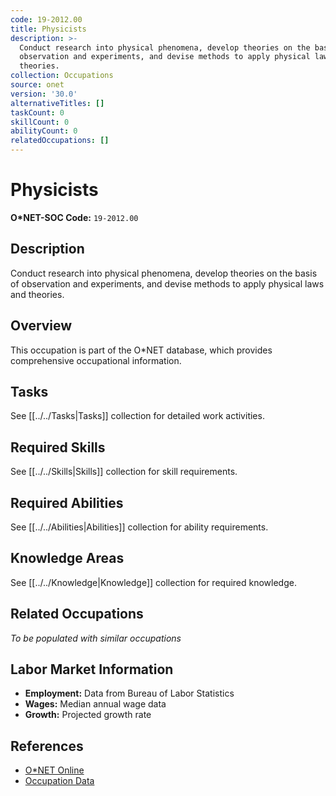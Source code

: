 ```yaml
---
code: 19-2012.00
title: Physicists
description: >-
  Conduct research into physical phenomena, develop theories on the basis of
  observation and experiments, and devise methods to apply physical laws and
  theories.
collection: Occupations
source: onet
version: '30.0'
alternativeTitles: []
taskCount: 0
skillCount: 0
abilityCount: 0
relatedOccupations: []
---
```

# Physicists

**O*NET-SOC Code:** `19-2012.00`

## Description

Conduct research into physical phenomena, develop theories on the basis of observation and experiments, and devise methods to apply physical laws and theories.

## Overview

This occupation is part of the O*NET database, which provides comprehensive occupational information.

## Tasks

See [[../../Tasks|Tasks]] collection for detailed work activities.

## Required Skills

See [[../../Skills|Skills]] collection for skill requirements.

## Required Abilities

See [[../../Abilities|Abilities]] collection for ability requirements.

## Knowledge Areas

See [[../../Knowledge|Knowledge]] collection for required knowledge.

## Related Occupations

*To be populated with similar occupations*

## Labor Market Information

- **Employment:** Data from Bureau of Labor Statistics
- **Wages:** Median annual wage data
- **Growth:** Projected growth rate

## References

- [O*NET Online](https://www.onetonline.org/link/summary/19-2012.00)
- [Occupation Data](https://www.onetcenter.org/)
